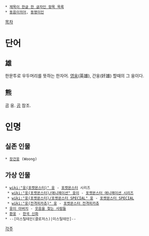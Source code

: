  * [[제목이 한글 한 글자인 항목 목록]]
 * [[동음이의어]], [[동명이인]]

[[목차]]

= 단어 =
== 雄 ==
한문투로 우두머리를 뜻하는 한자어. [[영웅]](英雄), 간웅(奸雄) 할때의 그 웅이다.

== 熊 ==
곰 웅. [[곰]] 참조.

= 인명 =
== 실존 인물 ==
 * [[장건웅]] (Woong)

== 가상 인물 ==
 * [[wiki:"웅(포켓몬스터)" 웅]] - [[포켓몬스터]] 시리즈
  * [[wiki:"웅(포켓몬스터)/애니메이션" 웅이]] - [[포켓몬스터 애니메이션 시리즈]]
  * [[wiki:"웅(포켓몬스터)/포켓몬스터 SPECIAL" 웅]] - [[포켓몬스터 SPECIAL]]
  * [[wiki:"웅(전격피카츄)" 웅]] - [[포켓몬스터 전격피카츄]]
 * [[웅이 아버지]] - [[웃음을 찾는 사람들]]
 * [[환웅]] - [[한국 신화]]
 * --[미스틸테인(클로저스)|미스틸테인]--

[[각주]]
